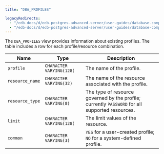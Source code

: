```yaml
---
title: "DBA_PROFILES"

legacyRedirects:
  - "/edb-docs/d/edb-postgres-advanced-server/user-guides/database-compatibility-for-oracle-developers-catalog-views-guide/13/dba_profiles.html"
  - "/edb-docs/d/edb-postgres-advanced-server/user-guides/database-compatibility-for-oracle-developers-catalog-views-guide/latest/dba_profiles.html"
---
```


<div id="dba_profiles" class="registered_link"></div>

The `DBA_PROFILES` view provides information about existing profiles. The table includes a row for each profile/resource combination.

| Name            | Type                     | Description                                                                                     |
| --------------- | ------------------------ | ----------------------------------------------------------------------------------------------- |
| `profile`       | `CHARACTER VARYING(128)` | The name of the profile.                                                                        |
| `resource_name` | `CHARACTER VARYING(32)`  | The name of the resource associated with the profile.                                           |
| `resource_type` | `CHARACTER VARYING(8)`   | The type of resource governed by the profile; currently `PASSWORD` for all supported resources. |
| `limit`         | `CHARACTER VARYING(128)` | The limit values of the resource.                                                               |
| `common`        | `CHARACTER VARYING(3)`   | `YES` for a user-created profile; `NO` for a system-defined profile.                            |
